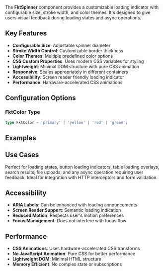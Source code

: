 
<Meta of={fktSpinnerStories} />

The **FktSpinner** component provides a customizable loading indicator with configurable size, stroke width, and color themes. It's designed to give users visual feedback during loading states and async operations.

## Key Features

- **Configurable Size**: Adjustable spinner diameter
- **Stroke Width Control**: Customizable border thickness
- **Color Themes**: Multiple predefined color options
- **CSS Custom Properties**: Uses modern CSS variables for styling
- **Lightweight**: Minimal DOM structure with pure CSS animation
- **Responsive**: Scales appropriately in different containers
- **Accessibility**: Screen reader friendly loading indicator
- **Performance**: Hardware-accelerated CSS animations

## Configuration Options

<ArgTypes/>

### FktColor Type
```typescript
type FktColor = 'primary' | 'yellow' | 'red' | 'green';
```

## Examples

<StoryDoc of={fktSpinnerStories.SizeVariations} code={rawExamples.fktSpinnerExampleSizeVariations}/>
<StoryDoc of={fktSpinnerStories.ColorThemes} code={rawExamples.fktSpinnerExampleColorThemes}/>
<StoryDoc of={fktSpinnerStories.LoadingState} code={rawExamples.fktSpinnerExampleLoadingState}/>
<StoryDoc of={fktSpinnerStories.CustomConfiguration} code={rawExamples.fktSpinnerExampleCustomConfiguration}/>

## Use Cases

Perfect for loading states, button loading indicators, table loading overlays, search results, file uploads, and any async operation requiring user feedback. Ideal for integration with HTTP interceptors and form validation.

## Accessibility

- **ARIA Labels**: Can be enhanced with loading announcements
- **Screen Reader Support**: Semantic loading indication
- **Reduced Motion**: Respects user's motion preferences
- **Focus Management**: Does not interfere with focus flow

## Performance

- **CSS Animations**: Uses hardware-accelerated CSS transforms
- **No JavaScript Animation**: Pure CSS for better performance
- **Lightweight DOM**: Minimal HTML structure
- **Memory Efficient**: No complex state or subscriptions

